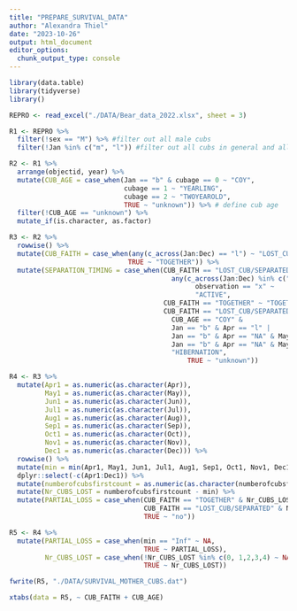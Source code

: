 ```yaml
---
title: "PREPARE_SURVIVAL_DATA"
author: "Alexandra Thiel"
date: "2023-10-26"
output: html_document
editor_options: 
  chunk_output_type: console
---
```


```r
library(data.table)
library(tidyverse)
library()
```

```r

REPRO <- read_excel("./DATA/Bear_data_2022.xlsx", sheet = 3)

```

```r

R1 <- REPRO %>% 
  filter(!sex == "M") %>% #filter out all male cubs
  filter(!Jan %in% c("m", "l")) #filter out all cubs in general and all bears that are defined as single during hibernation

R2 <- R1 %>% 
  arrange(objectid, year) %>% 
  mutate(CUB_AGE = case_when(Jan == "b" & cubage == 0 ~ "COY", 
                             cubage == 1 ~ "YEARLING",
                             cubage == 2 ~ "TWOYEAROLD",
                             TRUE ~ "unknown")) %>% # define cub age
  filter(!CUB_AGE == "unknown") %>% 
  mutate_if(is.character, as.factor)

R3 <- R2 %>% 
  rowwise() %>%
  mutate(CUB_FAITH = case_when(any(c_across(Jan:Dec) == "l") ~ "LOST_CUB/SEPARATED",
                              TRUE ~ "TOGETHER")) %>% 
  mutate(SEPARATION_TIMING = case_when(CUB_FAITH == "LOST_CUB/SEPARATED" & 
                                         any(c_across(Jan:Dec) %in% c("1", "2", "3", "4")) &  
                                               observation == "x" ~ 
                                               "ACTIVE",
                                       CUB_FAITH == "TOGETHER" ~ "TOGETHER",
                                       CUB_FAITH == "LOST_CUB/SEPARATED" &
                                         CUB_AGE == "COY" &
                                         Jan == "b" & Apr == "l" | 
                                         Jan == "b" & Apr == "NA" & May == "l" |
                                         Jan == "b" & Apr == "NA" & May == "NA" & Jun == "l" ~
                                         "HIBERNATION",
                                             TRUE ~ "unknown"))

R4 <- R3 %>% 
  mutate(Apr1 = as.numeric(as.character(Apr)),
         May1 = as.numeric(as.character(May)),
         Jun1 = as.numeric(as.character(Jun)),
         Jul1 = as.numeric(as.character(Jul)),
         Aug1 = as.numeric(as.character(Aug)),
         Sep1 = as.numeric(as.character(Sep)),
         Oct1 = as.numeric(as.character(Oct)),
         Nov1 = as.numeric(as.character(Nov)),
         Dec1 = as.numeric(as.character(Dec))) %>% 
  rowwise() %>%
  mutate(min = min(Apr1, May1, Jun1, Jul1, Aug1, Sep1, Oct1, Nov1, Dec1, na.rm = TRUE)) %>% 
  dplyr::select(-c(Apr1:Dec1)) %>% 
  mutate(numberofcubsfirstcount = as.numeric(as.character(numberofcubsfirstcount))) %>% 
  mutate(Nr_CUBS_LOST = numberofcubsfirstcount - min) %>% 
  mutate(PARTIAL_LOSS = case_when(CUB_FAITH == "TOGETHER" & Nr_CUBS_LOST > 0 ~ "yes",
                                  CUB_FAITH == "LOST_CUB/SEPARATED" & Nr_CUBS_LOST == 0 ~ "all",
                                  TRUE ~ "no")) 

R5 <- R4 %>% 
  mutate(PARTIAL_LOSS = case_when(min == "Inf" ~ NA, 
                                  TRUE ~ PARTIAL_LOSS),
         Nr_CUBS_LOST = case_when(!Nr_CUBS_LOST %in% c(0, 1,2,3,4) ~ NA,
                                  TRUE ~ Nr_CUBS_LOST))

fwrite(R5, "./DATA/SURVIVAL_MOTHER_CUBS.dat")

```

```r

xtabs(data = R5, ~ CUB_FAITH + CUB_AGE)

```

